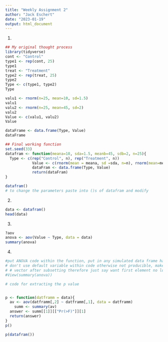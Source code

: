 ```yaml
---
title: "Weekly Assignment 2"
author: "Jack Eschert"
date: "2023-01-19"
output: html_document
---
```

1.
```r

## My original thought process
library(tidyverse)
cont <- "Control"
type1 <- rep(cont, 25)
type1
treat <- "Treatment"
type2 <- rep(treat, 25)
type2
Type <- c(type1, type2)
Type

valu1 <- rnorm(n=25, mean=10, sd=1.5)
valu1
valu2 <- rnorm(n=25, mean=45, sd=2)
valu2
Value <- c(valu1, valu2)
Value

dataFrame <- data.frame(Type, Value)
dataFrame

## Final working function 
set.seed(33)
datafram <- function(meana=10, sda=1.5, meanb=45, sdb=2, n=25){
  Type <- c(rep("Control", n), rep("Treatment", n)) 
            Value <- c(rnorm(mean = meana, sd =sda, n=n), rnorm(mean=meanb, sd=sdb, n=n))
            dataFram <- data.frame(Type, Value)
            return(dataFram)
}

datafram()
# to change the parameters paste into ()s of datafram and modify 
```
2. 
```r
data <- datafram()
head(data)

```

3. 
```r
?aov
anova <- aov(Value ~ Type, data = data)
summary(anova)
```
4.
```r
#put ANOVA code within the function, put in any simulated data frame have only one function and have the variables be type and value 
# don't use default variable within code otherwise not producible, make sure to use the argument variable within the code
# # vector after subsetting therefore just say want first element no longer 2d with row and column like a data frame
#View(summary(anova))

# code for extracting the p value


p <- function(datframm = data){
  av <- aov(datframm[,2] ~ datframm[,1], data = datframm)
    summ <- summary(av)
  answer <- summ[[1]][["Pr(>F)"]][1]
  return(answer)
}
p()
```
```r
p(datafram())
```



